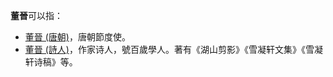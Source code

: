 '''董晉'''可以指：
* [[董晉_(唐朝)|董晉 (唐朝)]]，唐朝節度使。
* [[董晉_(詩人)|董晉 (詩人)]]，作家诗人，號百歲學人。著有《湖山剪影》《雪凝轩文集》《雪凝轩诗稿》等。

{{disambig|D|Cat=二字董姓人名消歧义}}